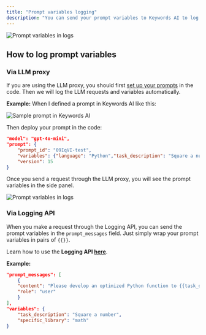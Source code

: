 ```yaml
---
title: "Prompt variables logging"
description: "You can send your prompt variables to Keywords AI to log them in your logs. So you can see the prompt template and variables separately"
---
```

<Frame>
<img src="https://keywordsai-static.s3.us-east-1.amazonaws.com/docs/prompt-variable-logging.jpg" alt="Prompt variables in logs" />
</Frame>

## How to log prompt variables

### Via LLM proxy
If you are using the LLM proxy, you should first [set up your prompts](/features/prompt/create-a-prompt) in the code. Then we will log the LLM requests and variables automatically.

**Example:**
When I defined a prompt in Keywords AI like this:
<Frame>
<img src="https://keywordsai-static.s3.us-east-1.amazonaws.com/docs/prompt-example.png" alt="Sample prompt in Keywords AI" />
</Frame>

Then deploy your prompt in the code:

```json
"model": "gpt-4o-mini",
"prompt": {
    "prompt_id": "09IqVI-test",
    "variables": {"language": "Python","task_description": "Square a number", "specific_library": "math"},
    "version": 15
}
```

Once you send a request through the LLM proxy, you will see the prompt variables in the side panel.

<Frame>
<img src="https://keywordsai-static.s3.us-east-1.amazonaws.com/docs/prompt-variable-logging.jpg" alt="Prompt variables in logs" />
</Frame>

### Via Logging API
When you make a request through the Logging API, you can send the prompt variables in the `prompt_messages` field. Just simply wrap your prompt variables in pairs of `{{}}`.

Learn how to use the **Logging API [here](/features/monitoring/logging-api)**.

**Example:**

```json
"prompt_messages": [
    {
    "content": "Please develop an optimized Python function to {{task_description}}, utilizing {{specific_library}}, include error handling, and write unit tests for the function.",
    "role": "user"
    }
],
"variables": {
    "task_description": "Square a number",
    "specific_library": "math"
}
```